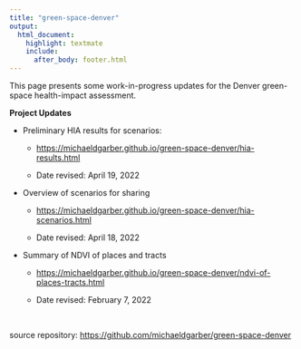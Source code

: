 ```yaml
---
title: "green-space-denver"
output:
  html_document:
    highlight: textmate
    include:
      after_body: footer.html
---
```


This page presents some work-in-progress updates for the Denver green-space health-impact assessment.

**Project Updates**

-   Preliminary HIA results for scenarios:

    -   <https://michaeldgarber.github.io/green-space-denver/hia-results.html>

    -   Date revised: April 19, 2022

-   Overview of scenarios for sharing

    -   <https://michaeldgarber.github.io/green-space-denver/hia-scenarios.html>

    -   Date revised: April 18, 2022

-   Summary of NDVI of places and tracts

    -   <https://michaeldgarber.github.io/green-space-denver/ndvi-of-places-tracts.html>

    -   Date revised: February 7, 2022

<br>

source repository: <https://github.com/michaeldgarber/green-space-denver>
